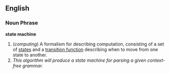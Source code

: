 ==English==

===Noun Phrase===
'''state machine'''

# (''computing'') A formalism for describing computation, consisting of a set of [[state]]s and a [[transition function]] describing when to move from one state to another.
# ''This algorithm will produce a state machine for parsing a given context-free grammar.''